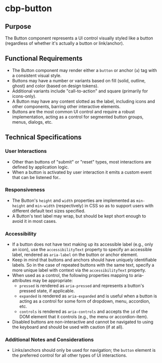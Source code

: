 
<Meta title="Components/Button/Specifications" />

# cbp-button

## Purpose

The Button component represents a UI control visually styled like a button (regardless of whether it's actually a button or link/anchor).

## Functional Requirements

* The Button component may render either a `button` or anchor (`a`) tag with a consistent visual style.
* Buttons may have a number or variants based on fill (solid, outline, ghost) and color (based on design tokens).
* Additional variants include "call-to-action" and square (primarily for icons-only).
* A Button may have any content slotted as the label, including icons and other components, barring other interactive elements.
* Buttons are the most common UI control and require a robust implementation, acting as a control for segmented button groups, menus, dialogs, etc.

## Technical Specifications

### User Interactions

* Other than buttons of "submit" or "reset" types, most interactions are defined by application logic.
* When a button is activated by user interaction it emits a custom event that can be listened for..

### Responsiveness

* The Button's `height` and `width` properties are implemented as `min-height` and `min-width` (respectively) in CSS so as to support users with different default text sizes specified.
* A Button's text label may wrap, but should be kept short enough to avoid it in most cases.

### Accessibility

* If a button does not have text making up its accessible label (e.g., only an icon), use the `accessibilityText` property to specify an accessible label, rendered as `aria-label` on the button or anchor element.
* Keep in mind that buttons and anchors should have uniquely identifiable labels. So in the case of repeated buttons with the same text, specify a more unique label with context via the `accessibilityText` property.
* When used as a control, the following properties mapping to aria-attributes may be appropriate:
  * `pressed` is rendered as `aria-pressed` and represents a button's pressed state, if applicable.
  * `expanded` is rendered as `aria-expanded` and is useful when a button is acting as a control for some form of dropdown, menu, accordion, etc.
  * `controls` is rendered as `aria-controls` and accepts the `id` of the DOM element that it controls (e.g., the menu or accordion-item).
* Disabled buttons are non-interactive and cannot be navigated to using the keyboard and should be used with caution (if at all).

### Additional Notes and Considerations

* Links/anchors should only be used for navigation; the `button` element is the preferred control for all other types of UI interactions.